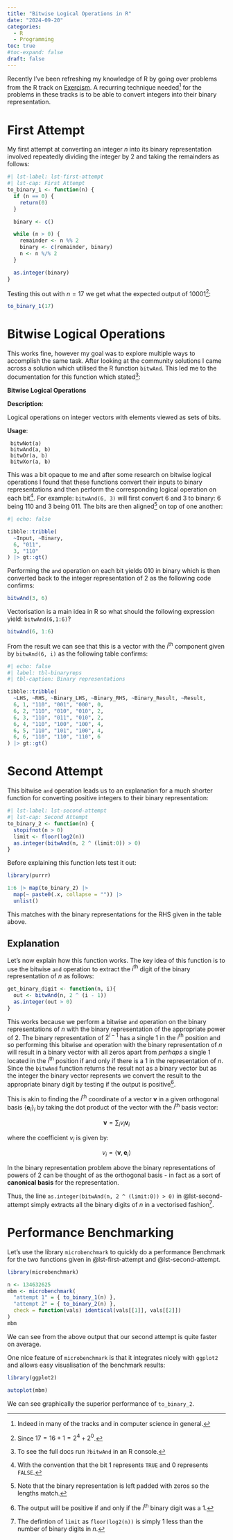 ```yaml
---
title: "Bitwise Logical Operations in R"
date: "2024-09-20"
categories:
  - R
  - Programming
toc: true
#toc-expand: false
draft: false
---
```


Recently I've been refreshing my knowledge of R by going over problems from the R track on [Exercism](https://exercism.org/tracks/r). A recurring technique needed[^1] for the problems in these tracks is to be able to convert integers into their binary representation.

# First Attempt

My first attempt at converting an integer $n$ into its binary representation involved repeatedly dividing the integer by 2 and taking the remainders as follows:

```r
#| lst-label: lst-first-attempt
#| lst-cap: First Attempt
to_binary_1 <- function(n) {
  if (n == 0) {
    return(0)
  }

  binary <- c()

  while (n > 0) {
    remainder <- n %% 2
    binary <- c(remainder, binary)
    n <- n %/% 2
  }

  as.integer(binary)
}
```

Testing this out with $n = 17$ we get what the expected output of 10001[^2]:

```r
to_binary_1(17)
```

# Bitwise Logical Operations

This works fine, however my goal was to explore multiple ways to accomplish the same task. After looking at the community solutions I came across a solution which utilised the R function `bitwAnd`. This led me to the documentation for this function which stated[^3]:

::: {.callout-note title="Documentation"}
**Bitwise Logical Operations**

**Description**:

  Logical operations on integer vectors with elements viewed as sets of bits.

**Usage**:

     bitwNot(a)
     bitwAnd(a, b)
     bitwOr(a, b)
     bitwXor(a, b)
:::

This was a bit opaque to me and after some research on bitwise logical operations I found that these functions convert their inputs to binary representations and then perform the corresponding logical operation on each bit[^4]. For example: `bitwAnd(6, 3)` will first convert 6 and 3 to binary: 6 being 110 and 3 being 011. The bits are then aligned[^5] on top of one another:


```r
#| echo: false

tibble::tribble(
  ~Input, ~Binary,
  6, "011",
  3, "110"
) |> gt::gt()
```

Performing the `and` operation on each bit yields 010 in binary which is then converted back to the integer representation of 2 as the following code confirms:

```r
bitwAnd(3, 6)  
```

Vectorisation is a main idea in R so what should the following expression yield: `bitwAnd(6,1:6)`?

```r
bitwAnd(6, 1:6)
```

From the result we can see that this is a vector with the $i^{\text{th}}$ component given by `bitwAnd(6, i)` as the following table confirms:

```r
#| echo: false
#| label: tbl-binaryreps
#| tbl-caption: Binary representations

tibble::tribble(
  ~LHS, ~RHS, ~Binary_LHS, ~Binary_RHS, ~Binary_Result, ~Result,
  6, 1, "110", "001", "000", 0,
  6, 2, "110", "010", "010", 2,
  6, 3, "110", "011", "010", 2,
  6, 4, "110", "100", "100", 4,
  6, 5, "110", "101", "100", 4,
  6, 6, "110", "110", "110", 6
) |> gt::gt()
```

# Second Attempt

This bitwise `and` operation leads us to an explanation for a much shorter function for converting positive integers to their binary representation:


```r
#| lst-label: lst-second-attempt
#| lst-cap: Second Attempt
to_binary_2 <- function(n) {
  stopifnot(n > 0)
  limit <- floor(log2(n))
  as.integer(bitwAnd(n, 2 ^ (limit:0)) > 0)
}
```

Before explaining this function lets test it out:

```r
library(purrr)

1:6 |> map(to_binary_2) |>
  map(~ paste0(.x, collapse = "")) |>
  unlist()
```

<!-- This matches with the results given in @tbl-binaryreps. -->
This matches with the binary representations for the RHS given in the table above.

## Explanation

Let's now explain how this function works. The key idea of this function is to use the bitwise `and` operation to extract the $i^{\text{th}}$ digit of the binary representation of $n$ as follows:

```r
get_binary_digit <- function(n, i){
  out <- bitwAnd(n, 2 ^ (i - 1))
  as.integer(out > 0)
}
```

This works because we perform a bitwise `and` operation on the binary representations of $n$ with the binary representation of the appropriate power of 2. The binary representation of $2^{i - 1}$ has a single 1 in the $i^{\text{th}}$ position and so performing this bitwise `and` operation with the binary representation of $n$ will result in a binary vector with all zeros apart from *perhaps* a single 1 located in the $i^{\text{th}}$ position if and only if there is a 1 in the representation of $n$. Since the `bitwAnd` function returns the result not as a binary vector but as the integer the binary vector represents we convert the result to the appropriate binary digit by testing if the output is positive[^6].

::: {.callout-note}

This is akin to finding the $i^{\text{th}}$ coordinate of a vector $\mathbf{v}$ in a given orthogonal basis $\{\mathbf{e}_{i}\}_{i}$ by taking the dot product of the vector with the $i^{\text{th}}$ basis vector:

$$
\mathbf{v} = \sum_{i} v_{i} \mathbf{v}_{i}
$$

where the coefficient $v_{i}$ is given by:

$$
v_{i} = \langle \mathbf{v}, \mathbf{e}_{i}\rangle
$$

In the binary representation problem above the binary representations of powers of 2 can be thought of as the orthogonal basis - in fact as a sort of **canonical basis** for the representation.
:::

Thus, the line `as.integer(bitwAnd(n, 2 ^ (limit:0)) > 0)` in @lst-second-attempt simply extracts all the binary digits of $n$ in a vectorised fashion[^7]. 

# Performance Benchmarking

Let's use the library `microbenchmark` to quickly do a performance Benchmark for the two functions given in @lst-first-attempt and @lst-second-attempt.

```r
library(microbenchmark)

n <- 134632625
mbm <- microbenchmark(
  "attempt 1" = { to_binary_1(n) },
  "attempt 2" = { to_binary_2(n) },
  check = function(vals) identical(vals[[1]], vals[[2]])
)
mbm
```

We can see from the above output that our second attempt is quite faster on average.

One nice feature of `microbenchmark` is that it integrates nicely with `ggplot2` and allows easy visualisation of the benchmark results:

```r
library(ggplot2)

autoplot(mbm)
```

We can see graphically the superior performance of `to_binary_2`.


[^1]: Indeed in many of the tracks and in computer science in general.
[^2]: Since $17 = 16 + 1 = 2^4 + 2^0$.
[^3]: To see the full docs run `?bitwAnd` in an R console.
[^4]: With the convention that the bit 1 represents `TRUE` and 0 represents `FALSE`.
[^5]: Note that the binary representation is left padded with zeros so the lengths match.
[^6]: The output will be positive if and only if the $i^{\text{th}}$ binary digit was a 1.
[^7]: The defintion of `limit` as `floor(log2(n))` is simply 1 less than the number of binary digits in $n$.
